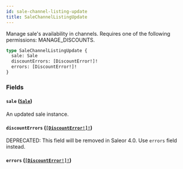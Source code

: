 ```yaml
---
id: sale-channel-listing-update
title: SaleChannelListingUpdate
---
```


Manage sale's availability in channels. Requires one of the following permissions: MANAGE_DISCOUNTS.

```graphql
type SaleChannelListingUpdate {
  sale: Sale
  discountErrors: [DiscountError!]!
  errors: [DiscountError!]!
}
```

### Fields

#### `sale` ([`Sale`](../../../developer/api-reference/objects/sale))

An updated sale instance.

#### `discountErrors` ([`[DiscountError!]!`](../../../developer/api-reference/objects/discount-error))

<span class="badge badge--warning">DEPRECATED: This field will be removed in Saleor 4.0. Use `errors` field instead.</span>

#### `errors` ([`[DiscountError!]!`](../../../developer/api-reference/objects/discount-error))
